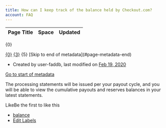 ```yaml
---
title: How can I keep track of the balance held by Checkout.com?
account: FAQ 
---
```


<table class="aui"> <thead> <tr class="header"> <th class="search-result-title">Page Title</th> <th class="search-result-space">Space</th> <th class="search-result-date">Updated</th> </tr> </thead> </table> <p class="search-result-count">{0}</p> <tr class="search-result"> <td class="search-result-title"><a href="{1}" class="content-type-{2}"><span>{0}</span></a></td> <td class="search-result-space"><a class="space" href="/display/{4}/" title="{3}">{3}</a></td> <td class="search-result-date"><span class="date" title="{6}">{5}</span></td> </tr> [Skip to end of metadata](#page-metadata-end)

*   Created by user-faddb, last modified on [Feb 19, 2020](/pages/diffpagesbyversion.action?pageId=721219&selectedPageVersions=2&selectedPageVersions=3 "Show changes")

[Go to start of metadata](#page-metadata-start)

The processing statements will be issued per your payout cycle, and you will be able to view the cumulative payouts and reserves balances in your latest statements. 

LikeBe the first to like this

*   [balance](/label/FAQ/balance)
*   [Edit Labels](# "Edit Labels (Type 'l')")




